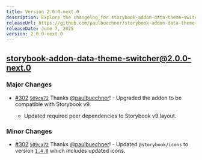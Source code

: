 ```yaml
---
title: Version 2.0.0-next.0
description: Explore the changelog for storybook-addon-data-theme-switcher version 2.0.0-next.0. Learn about the latest features, bug fixes, and improvements.
releaseUrl: https://github.com/paulbuechner/storybook-addon-data-theme-switcher/pull/303
releaseDate: June 7, 2025
version: 2.0.0-next.0
---
```


## storybook-addon-data-theme-switcher@2.0.0-next.0

### Major Changes

- [#302](https://github.com/paulbuechner/storybook-addon-data-theme-switcher/pull/302) [`509ca72`](https://github.com/paulbuechner/storybook-addon-data-theme-switcher/commit/509ca72c8f09be3a038116c5916e1b2cd12e9507) Thanks [@paulbuechner](https://github.com/paulbuechner)! - Upgraded the addon to be compatible with Storybook v9.

  - Updated required peer dependencies to Storybook v9 layout.

### Minor Changes

- [#302](https://github.com/paulbuechner/storybook-addon-data-theme-switcher/pull/302) [`509ca72`](https://github.com/paulbuechner/storybook-addon-data-theme-switcher/commit/509ca72c8f09be3a038116c5916e1b2cd12e9507) Thanks [@paulbuechner](https://github.com/paulbuechner)! - Updated `@storybook/icons` to version [`1.4.0`](<(https://github.com/storybookjs/icons/releases/tag/v1.4.0)>)
  which includes updated icons.
